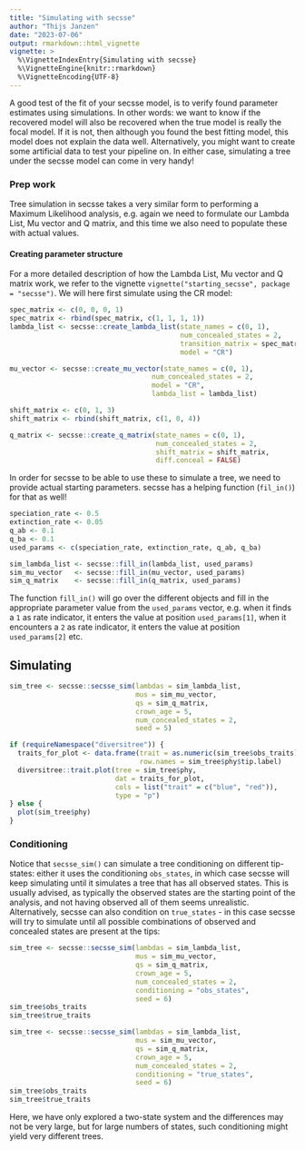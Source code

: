 ```yaml
---
title: "Simulating with secsse"
author: "Thijs Janzen"
date: "2023-07-06"
output: rmarkdown::html_vignette
vignette: >
  %\VignetteIndexEntry{Simulating with secsse}
  %\VignetteEngine{knitr::rmarkdown}
  %\VignetteEncoding{UTF-8}
---
```


A good test of the fit of your secsse model, is to verify found parameter 
estimates using simulations. In other words: we want to know if the recovered
model will also be recovered when the true model is really the focal model. If 
it is not, then although you found the best fitting model, this model does not
explain the data well. 
Alternatively, you might want to create some artificial data to test your
pipeline on. In either case, simulating a tree under the secsse model can come
in very handy!

### Prep work

Tree simulation in secsse takes a very similar form to performing a Maximum
Likelihood analysis, e.g. again we need to formulate our Lambda List, Mu vector
and Q matrix, and this time we also need to populate these with actual values.

#### Creating parameter structure

For a more detailed description of how the Lambda List, Mu vector and Q matrix
work, we refer to the vignette 
`vignette("starting_secsse", package = "secsse")`. We will here first simulate
using the CR model:

```r
spec_matrix <- c(0, 0, 0, 1)
spec_matrix <- rbind(spec_matrix, c(1, 1, 1, 1))
lambda_list <- secsse::create_lambda_list(state_names = c(0, 1),
                                          num_concealed_states = 2,
                                          transition_matrix = spec_matrix,
                                          model = "CR")

mu_vector <- secsse::create_mu_vector(state_names = c(0, 1),
                                   num_concealed_states = 2,
                                   model = "CR",
                                   lambda_list = lambda_list)

shift_matrix <- c(0, 1, 3)
shift_matrix <- rbind(shift_matrix, c(1, 0, 4))

q_matrix <- secsse::create_q_matrix(state_names = c(0, 1),
                                    num_concealed_states = 2,
                                    shift_matrix = shift_matrix,
                                    diff.conceal = FALSE)
```

In order for secsse to be able to use these to simulate a tree, we need to 
provide actual starting parameters. secsse has a helping function (`fil_in()`) 
for that as well!

```r
speciation_rate <- 0.5
extinction_rate <- 0.05
q_ab <- 0.1
q_ba <- 0.1
used_params <- c(speciation_rate, extinction_rate, q_ab, q_ba)

sim_lambda_list <- secsse::fill_in(lambda_list, used_params)
sim_mu_vector   <- secsse::fill_in(mu_vector, used_params)
sim_q_matrix    <- secsse::fill_in(q_matrix, used_params)
```

The function `fill_in()` will go over the different objects and fill in the 
appropriate parameter value from the `used_params` vector, e.g. when it finds a
`1` as rate indicator, it enters the value at position `used_params[1]`, when 
it encounters a `2` as rate indicator, it enters the value at position 
`used_params[2]` etc.

## Simulating

```r
sim_tree <- secsse::secsse_sim(lambdas = sim_lambda_list,
                               mus = sim_mu_vector,
                               qs = sim_q_matrix,
                               crown_age = 5,
                               num_concealed_states = 2,
                               seed = 5)

if (requireNamespace("diversitree")) {
  traits_for_plot <- data.frame(trait = as.numeric(sim_tree$obs_traits),
                                row.names = sim_tree$phy$tip.label)
  diversitree::trait.plot(tree = sim_tree$phy,
                          dat = traits_for_plot,
                          cols = list("trait" = c("blue", "red")),
                          type = "p")
} else {
  plot(sim_tree$phy)
}

```

### Conditioning

Notice that `secsse_sim()` can simulate a tree conditioning on different
tip-states: either it uses the conditioning `obs_states`, in which case secsse
will keep simulating until it simulates a tree that has all observed states. 
This is usually advised, as typically the observed states are the starting point
of the analysis, and not having observed all of them seems unrealistic.
Alternatively, secsse can also condition on `true_states` - in this case secsse
will try to simulate until all possible combinations of observed and concealed
states are present at the tips:

```r
sim_tree <- secsse::secsse_sim(lambdas = sim_lambda_list,
                               mus = sim_mu_vector,
                               qs = sim_q_matrix,
                               crown_age = 5,
                               num_concealed_states = 2,
                               conditioning = "obs_states",
                               seed = 6)
sim_tree$obs_traits
sim_tree$true_traits

sim_tree <- secsse::secsse_sim(lambdas = sim_lambda_list,
                               mus = sim_mu_vector,
                               qs = sim_q_matrix,
                               crown_age = 5,
                               num_concealed_states = 2,
                               conditioning = "true_states",
                               seed = 6)
sim_tree$obs_traits
sim_tree$true_traits
```

Here, we have only explored a two-state system and the differences may not be 
very large, but for large numbers of states, such conditioning might yield very
different trees.

